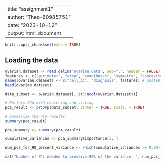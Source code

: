 
---
title: "assignment1"
author: "Theo-60985751"
date: "2023-10-12"
output: html_document
---

```r
knitr::opts_chunk$set(echo = TRUE)
```

## Loading the data

```r
ovarian.dataset <- read.delim("ovarian.data", sep=",", header = FALSE)
features <- c("perimeter", "area", "smoothness", "symmetry", "concavity", paste("protein", seq(1, 25), sep=""))
names(ovarian.dataset) <- c("cell_id", "diagnosis", features) # paste0(features,"_mean"), paste0(features,"_se"), paste0(features,"_worst")
head(ovarian.dataset)
```
```r

data_subset <- ovarian.dataset[, c(3:ncol(ovarian.dataset))]

# Perform PCA with centering and scaling
pca_result <- prcomp(data_subset, center = TRUE, scale. = TRUE)

# Summarize the PCA results
summary(pca_result)

```
```r
pca_summary <- summary(pca_result)

cumulative_variances <- pca_summary$importance[3, ]

num_pcs_for_90_percent_variance <- which(cumulative_variances >= 0.90)[1]

cat("Number of PCs needed to preserve 90% of the variance: ", num_pcs_for_90_percent_variance, "\n")

```

